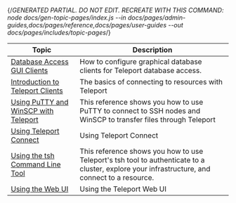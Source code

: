 {/*GENERATED PARTIAL. DO NOT EDIT. RECREATE WITH THIS COMMAND:
node docs/gen-topic-pages/index.js --in docs/pages/admin-guides,docs/pages/reference,docs/pages/user-guides --out docs/pages/includes/topic-pages*/}

|Topic|Description|
|---|---|
|[Database Access GUI Clients](../../user-guides/gui-clients.mdx)|How to configure graphical database clients for Teleport database access.|
|[Introduction to Teleport Clients](../../user-guides/introduction.mdx)|The basics of connecting to resources with Teleport|
|[Using PuTTY and WinSCP with Teleport](../../user-guides/putty-winscp.mdx)|This reference shows you how to use PuTTY to connect to SSH nodes and WinSCP to transfer files through Teleport|
|[Using Teleport Connect](../../user-guides/teleport-connect.mdx)|Using Teleport Connect|
|[Using the tsh Command Line Tool](../../user-guides/tsh.mdx)|This reference shows you how to use Teleport's tsh tool to authenticate to a cluster, explore your infrastructure, and connect to a resource.|
|[Using the Web UI](../../user-guides/web-ui.mdx)|Using the Teleport Web UI|
